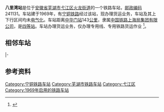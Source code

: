 {{noteTA
|1=zh-cn:始发车次; zh-hk:列車班次;
|2=zh-cn:车次; zh-hk:班次;
}}
{{Infobox China railway station
|车站名称 = 八里湾站
|图片=201705 Station Building of Baliwan Station.jpg
|图片介绍=车站站房（2017年5月）
|车站名称拼音 = Ba Li Wan
|英文名称 = Baliwan Railway Station<ref>{{Cite web |url=http://news.sina.com.cn/o/2012-09-18/080725196193.shtml |title=铁道部:火车站名含"东西南北"统一改用拼音 |accessdate=2017-05-31 |archive-date=2017-07-30 |archive-url=https://web.archive.org/web/20170730073100/http://news.sina.com.cn/o/2012-09-18/080725196193.shtml |dead-url=no }}</ref><ref>{{cite journal |author=[[铁道部运输局|铁道部运输局]] |journal = 铁路客货运输专刊 |year=2012 |issue=4 |title = 关于明确铁路车站站名英文译法的通知 |id = 运营运调电[2012]1911号 |page = 6}}</ref>
|车站代码 =30956<ref>{{cite book|title=中华人民共和国铁路车站代码（GB/T 10302-2010）|publisher=中国标准出版社|year=2010|isbn=155066140495|ignore-isbn-error=true|pages=2}}</ref>
|电报码 = BVH<ref>{{cite book|author=铁道部电子计算技术中心, 铁道部运输局|title=铁路车站站名代码表：TMIS使用|publisher=中国铁道出版社|location=北京|year=1998|isbn=9787113030995|pages=61}}</ref><ref>{{cite book|author=[[中华人民共和国铁道部|中华人民共和国铁道部]]|title=铁路电报站名略号（2012）|publisher=中国铁道出版社|location=北京|year=2012|unified=15113·3468|pages=3}}</ref>
|拼音码 = BLW
|车站地址 = [[安徽省|安徽省]][[芜湖市|芜湖市]][[弋江区|弋江区]][[火龙街道|火龙街道]]
|坐标 = {{coord|31.231121|118.393705|display=inline,title}}
|归属 = [[中国铁路上海局集团有限公司|中国铁路上海局集团有限公司]][[芜湖车务段|芜湖车务段]]
|线路 = [[宁铜铁路|宁铜铁路]]<br/>[[皖赣铁路|皖赣铁路]]
|车站等级 = [[四等站_(中铁)|四等站]]
}}
'''八里湾站'''是位于[[安徽省|安徽省]][[芜湖市|芜湖市]][[弋江区|弋江区]][[火龙街道|火龙街道]]的一个铁路车站，[[邮政编码|邮政编码]]241131。车站建于1969年，有[[宁铜铁路|宁铜铁路]]经过该站，现办理货运业务，车站及其上下行区间均未[[电气化|电气化]]。车站距离[[中华门站_(中国铁路)|中华门站]]143[[公里|公里]]，隶属[[中国铁路上海局集团有限公司|中国铁路上海局集团有限公司]]，是[[四等站_(中铁)|四等站]]。车站办理货运业务，仅办理专用线、专用铁路货运作业 <ref>{{Cite web |url=http://hyfw.12306.cn/hyinfo/action/FwcszsAction_index?type=1 |title=12306货运站点查询 上海铁路局 |accessdate=2017-05-31 |archive-date=2016-11-06 |archive-url=https://web.archive.org/web/20161106075157/http://hyfw.12306.cn/hyinfo/action/FwcszsAction_index?type=1 |dead-url=no }}</ref>。

==相邻车站==
{{start rail box|[[File:China_Railways.svg|16px]] [[中国铁路|中国铁路]]}}
{{s-inop|[[火龙岗站|火龙岗站]]|{{站|芜湖}}方向<br>{{站|南京}}方向|rows=2}}
{{s-line|[[宁铜铁路|宁铜铁路]]}}
{{s-inop|[[峨桥站|峨桥站]]<br /><s>''[[石硊镇站|石硊镇站]]''</s>(已撤销)|{{站|铜陵西}}方向}}
|-
{{s-line|[[皖赣铁路|皖赣铁路]]<br>← 3km 八里湾站 23km →}}
{{s-inop|[[湾沚站|湾沚站]]<br>''<s>[[陶辛站|陶辛站]]</s>''（已撤销）|{{站|贵溪}}方向}}
{{end box}}

==参考资料==
{{commonscat|Baliwan Railway Station}}
{{reflist}}

{{宁铜铁路}}
{{皖赣铁路}}
{{铁路车站小作品}}
{{安徽小作品}}

[[Category:宁铜铁路车站|Category:宁铜铁路车站]]
[[Category:芜湖市铁路车站|Category:芜湖市铁路车站]]
[[Category:弋江区|Category:弋江区]]
[[Category:1969年启用的铁路车站|Category:1969年启用的铁路车站]]